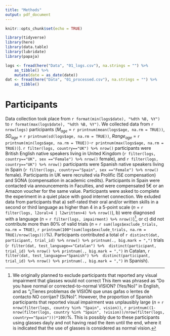 ```yaml
---
title: "Methods"
output: pdf_document
---
```


```r
knitr::opts_chunk$set(echo = TRUE)
```

```r

library(tidyverse)
library(here)
library(data.table)
library(lubridate)
library(papaja)

logs <- fread(here("Data", "01_logs.csv"), na.strings = "") %>%
    as_tibble() %>%
    mutate(date = as_date(date))
dat <- fread(here("Data", "01_processed.csv"), na.strings = "") %>% 
    as_tibble()

```

# Participants

Data collection took place from `r format(min(logs$date), "%dth %B, %Y")` to  `r format(max(logs$date), "%dth %B, %Y")`. We collected data from `r nrow(logs)` participants ($M_{age}$ = `r printnum(mean(logs$age, na.rm = TRUE))`, $SD_{age}$ = `r printnum(sd(logs$age, na.rm = TRUE))`, $Range_{age}$ = `r printnum(min(logs$age, na.rm = TRUE))`-`r printnum(max(logs$age, na.rm = TRUE))`). `r filter(logs, country=="UK") %>% nrow()` participants were British English native speakers living in United Kingdom (`r filter(logs, country=="UK", sex =="Female") %>% nrow()` female), and `r filter(logs, country=="UK") %>% nrow()` participants were Spanish native speakers living in Spain (`r filter(logs, country=="Spain", sex =="Female") %>% nrow()` female). Participants in UK were recruited via Prolific (5£ compensation) and SONA (compensation in academic credits). Participants in Spain were contacted via announcements in Faculties, and were compensated 5€ or an Amazon voucher for the same value. Participants were asked to complete the experiment in a quiet place with good internet connection. We exluded data from participants that a) self-rated their oral and/or written skills in a second or third language as higher than 4 in a 5-point scale (*n* = `r filter(logs, l2oral>4 | l2written>4) %>% nrow()`), b) were diagnosed with a language (*n* = `r filter(logs, impairment) %>% nrow()`)^[We originally planned to exclude participants that reported any visual impairment that glasses would not correct This item was phrased as "Do you have normal or corrected-to-normal VISION? (Yes/No)" in English, and as "¿Tienes problemas de VISIÓN que unas gafas o lentes de contacto NO corrijan? (Sí/No)". However, the proportion of Spanish participants that reported visual impairment was unplausibly large (*n* = `r nrow(filter(logs, country %in% "Spain", vision))`, `r printnum((1-nrow(filter(logs, country %in% "Spain", !vision))/nrow(filter(logs, country=="Spain")))*100)`%. This is possibly due to these participants using glasses dayly and not having read the item until the end, where it is indicated that the use of glasses is considered as normal vision.], or c) did not contribute more than 80% of valid trials (*n* = `r sum(logs$exclude_trials, na.rm = TRUE)`, `r printnum(100*(sum(logs$exclude_trials, na.rm = TRUE)/nrow(logs)))`%). Participants contributed a total of `r distinct(dat, participant, trial_id) %>% nrow() %>% printnum(., big.mark = ",")` trials (`r filter(dat, test_language=="Catalan") %>%  distinct(participant, trial_id) %>% nrow() %>% printnum(., big.mark = ",")` in Catalan, `r filter(dat, test_language=="Spanish") %>%  distinct(participant, trial_id) %>% nrow() %>% printnum(., big.mark = ",")` in Spanish).

